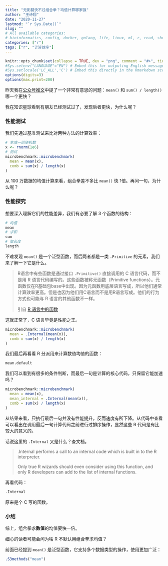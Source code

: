 ```yaml
---
title: "无影腿快不过组合拳？均值计算哪家强"
author: "王诗翔"
date: "2020-11-27"
lastmod: "`r Sys.Date()`"
slug: ""
# All available categories:
# bioinformatics, config, docker, golang, life, linux, ml, r, read, shell, thinking
categories: ["r"]
tags: ["r", "计算效率"]
---
```


```r
knitr::opts_chunk$set(collapse = TRUE, dev = "png", comment = "#>", tidy = "styler")
#Sys.setenv("LANGUAGE"="EN") # Embed this for outputing English message
#Sys.setlocale('LC_ALL','C') # Embed this directly in the Rmarkdown script that contains the Chinese character comment
options(digits=3)
options(max.print=200)
```

昨天我在[公众号推文](https://mp.weixin.qq.com/s/8CXhJUhZwGTDTb5pUc4fdA)中提了一个非常有意思的问题：`mean()` 和 `sum() / length()` 哪一个更快？

我在知识星球看到有朋友已经测试过了，发现后者更快，为什么呢？

### 性能测试

我们先通过基准测试来比对两种方法的计算效率：

```r
# 生成一组随机数
x <- rnorm(1e6)
# 测试
microbenchmark::microbenchmark(
  mean = mean(x),
  comb = sum(x) / length(x)
)
```

从 100 万数据的均值计算来看，组合拳差不多比 `mean()` 快 1倍。再问一句，为什么呢？

### 性能探究

想要深入理解它们的性能差异，我们有必要了解 3 个函数的结构：

```r
# 均值
mean
# 求和
sum
# 取长度
length
```

不难发现 `mean()` 是一个泛型函数，而后两者都是一类 `.Primitive` 的元素，我们来了解一下它是什么。

> R语言中有些函数是通过接口 `.Primitive()` 直接调用的 C 语言代码，而不是用 R 语言代码编写的。这些函数被称元函数（Primitive functions）。元函数仅在R基础包base中出现。因为元函数用底层语言写成，所以他们通常计算效率更高。但是也因为他们用C语言而不是用R语言写成。他们的行为方式也可能与 R 语言的其他函数不一样。
>
> 引自 [R 语言中的函数](https://likan.info/cn/read/advanced-r/ch-06/)

这就正常了，C 语言毕竟是性能之王。

```r
microbenchmark::microbenchmark(
  mean = .Internal(mean(x)),
  comb = sum(x) / length(x)
)
```
我们最后再看看 R 分派用来计算数值均值的函数：

```r
mean.default
```

我们可以看到有很多的条件判断，而最后一句是计算的核心代码，只保留它能加速吗？

```r
microbenchmark::microbenchmark(
  mean = mean(x),
  mean_internal = .Internal(mean(x)),
  comb = sum(x) / length(x)
)
```
从结果来看，只执行最后一句并没有性能提升，反而速度有所下降。从代码中查看可以看出在调用最后一句计算代码之前进行过排序操作，显然这些 R 代码是有比较大的意义的。

话说这里的 `.Internal` 又是什么？查文档。

> .Internal performs a call to an internal code which is built in to the R interpreter.
>
> Only true R wizards should even consider using this function, and only R developers can add to the list of internal functions.

再看代码：

```r
.Internal
```
原来是个 C 写的函数。

### 小结

综上，组合拳求**数值**的均值要快一倍。

细心的读者可能会问为啥 R 不默认用组合拳求均值？

前面已经提到 `mean()` 是泛型函数，它支持多个数据类型的操作，使用更加广泛：

```r
.S3methods("mean")
```

